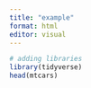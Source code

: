 ```yaml
---
title: "example"
format: html
editor: visual
---
```


```r
# adding libraries
library(tidyverse)
head(mtcars)
```

